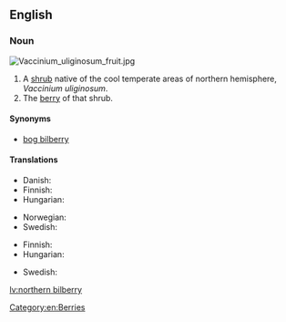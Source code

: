 {{wikipedia|vaccinium uliginosum}}
==English==

===Noun===
[[File:Vaccinium_uliginosum_fruit.jpg|thumb|right]]
{{en-noun|sg=[[northern]] [[bilberry]]|northern bilberries}}

# A [[shrub]] native of the cool temperate areas of northern hemisphere, ''Vaccinium uliginosum''.
# The [[berry]] of that shrub.

====Synonyms====
* [[bog bilberry]]

====Translations====
{{trans-top|shrub}}
* Danish: {{t-|da|mose-bølle}}
* Finnish: {{t+|fi|juolukka}}
* Hungarian: {{t-|hu|hamvas áfonya}}
{{trans-mid}}
* Norwegian: {{t-|no|blokkebær|n}}
* Swedish: {{t+|sv|odon|n}}
{{trans-bottom}}

{{trans-top|berry}}
* Finnish: {{t+|fi|juolukka}}
* Hungarian: {{t-|hu|hamvas áfonya}}
{{trans-mid}}
* Swedish: {{t+|sv|odon|n}}
{{trans-bottom}}

[[Category:en:Berries]]

[[lv:northern bilberry]]